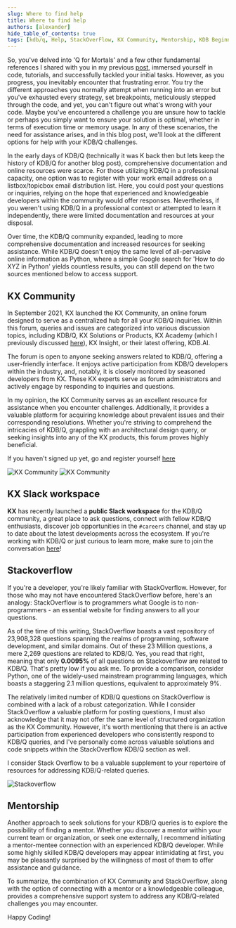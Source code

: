 ```yaml
---
slug: Where to find help
title: Where to find help
authors: [alexander]
hide_table_of_contents: true
tags: [kdb/q, Help, StackOverFlow, KX Community, Mentorship, KDB Beginner, KDB Learning]
---
```


So, you've delved into 'Q for Mortals' and a few other fundamental references I shared with you in my previous [post](https://defconq.tech/blog/Go-To%20KDB/Q%20Learning%20Resources), immersed yourself in code, tutorials, and successfully tackled your initial tasks. However, as you progress, you inevitably encounter that frustrating error. You try the different approaches you normally attempt when running into an error but you've exhausted every strategy, set breakpoints, meticulously stepped through the code, and yet, you can't figure out what's wrong with your code. Maybe you've encountered a challenge you are unsure how to tackle or perhaps you simply want to ensure your solution is optimal, whether in terms of execution time or memory usage. In any of these scenarios, the need for assistance arises, and in this blog post, we'll look at the different options for help with your KDB/Q challenges.  

<!--truncate-->

In the early days of KDB/Q (technically it was K back then but lets keep the history of KDB/Q for another blog post), comprehensive documentation and online resources were scarce. For those utilizing KDB/Q in a professional capacity, one option was to register with your work email address on a listbox/topicbox email distribution list. Here, you could post your questions or inquiries, relying on the hope that experienced and knowledgeable developers within the community would offer responses. Nevertheless, if you weren't using KDB/Q in a professional context or attempted to learn it independently, there were limited documentation and resources at your disposal.

Over time, the KDB/Q community expanded, leading to more comprehensive documentation and increased resources for seeking assistance. While KDB/Q doesn't enjoy the same level of all-pervasive online information as Python, where a simple Google search for 'How to do XYZ in Python' yields countless results, you can still depend on the two sources mentioned below to access support.

## KX Community

In September 2021, KX launched the KX Community, an online forum designed to serve as a centralized hub for all your KDB/Q inquiries. Within this forum, queries and issues are categorized into various discussion topics, including KDB/Q, KX Solutions or Products, KX Academy (which I previously discussed [here](https://defconq.tech/blog/Go-To%20KDB/Q%20Learning%20Resources#kx-academy)), KX Insight, or their latest offering, KDB.AI.

The forum is open to anyone seeking answers related to KDB/Q, offering a user-friendly interface. It enjoys active participation from KDB/Q developers within the industry, and, notably, it is closely monitored by seasoned developers from KX. These KX experts serve as forum administrators and actively engage by responding to inquiries and questions.

In my opinion, the KX Community serves as an excellent resource for assistance when you encounter challenges. Additionally, it provides a valuable platform for acquiring knowledge about prevalent issues and their corresponding resolutions. Whether you're striving to comprehend the intricacies of KDB/Q, grappling with an architectural design query, or seeking insights into any of the KX products, this forum proves highly beneficial.

If you haven't signed up yet, go and register yourself [here](https://community.kx.com)

![KX Community](./KXCommunity1.png)
![KX Community](./KXCommunity2.png)

## KX Slack workspace

**KX** has recently launched a **public Slack workspace** for the KDB/Q community, a great place to ask questions, connect with fellow KDB/Q enthusiasts, discover job opportunities in the `#careers` channel, and stay up to date about the latest developments across the ecosystem.
If you're working with KDB/Q or just curious to learn more, make sure to join the conversation [here](https://kx-community.slack.com/join/shared_invite/zt-2xdd6ln75-1MyNtCPm3t6ZmCpD5Fnbkw#/shared-invite/email)!

## Stackoverflow

If you're a developer, you're likely familiar with StackOverflow. However, for those who may not have encountered StackOverflow before, here's an analogy: StackOverflow is to programmers what Google is to non-programmers - an essential website for finding answers to all your questions.

As of the time of this writing, StackOverflow boasts a vast repository of 23,908,328 questions spanning the realms of programming, software development, and similar domains. Out of these 23 Million questions, a mere 2,269 questions are related to KDB/Q. Yes, you read that right, meaning that only **0.0095%** of all questions on Stackoverflow are related to KDB/Q. That's pretty low if you ask me. To provide a comparison, consider Python, one of the widely-used mainstream programming languages, which boasts a staggering 2.1 million questions, equivalent to approximately 9%.

The relatively limited number of KDB/Q questions on StackOverflow is combined with a lack of a robust categorization. While I consider StackOverflow a valuable platform for posting questions, I must also acknowledge that it may not offer the same level of structured organization as the KX Community.  However, it's worth mentioning that there is an active participation from experienced developers who consistently respond to KDB/Q queries, and I've personally come across valuable solutions and code snippets within the StackOverflow KDB/Q section as well. 

I consider Stack Overflow to be a valuable supplement to your repertoire of resources for addressing KDB/Q-related queries.

![Stackoverflow](./Stackoverflow.png)

## Mentorship

Another approach to seek solutions for your KDB/Q queries is to explore the possibility of finding a mentor. Whether you discover a mentor within your current team or organization, or seek one externally, I recommend initiating a mentor-mentee connection with an experienced KDB/Q developer. While some highly skilled KDB/Q developers may appear intimidating at first, you may be pleasantly surprised by the willingness of most of them to offer assistance and guidance.

To summarize, the combination of KX Community and StackOverflow, along with the option of connecting with a mentor or a knowledgeable colleague, provides a comprehensive support system to address any KDB/Q-related challenges you may encounter.


Happy Coding!
